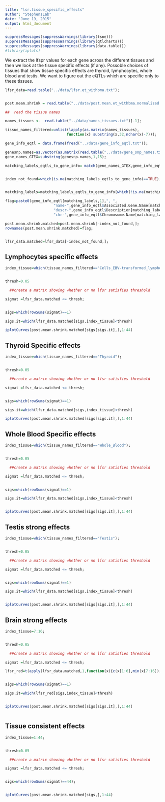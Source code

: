 ```yaml
---
title: "lsr.tissue_specific_effects"
author: "StephensLab"
date: "June 19, 2015"
output: html_document
---
```


```r
suppressMessages(suppressWarnings(library(tsne)))
suppressMessages(suppressWarnings(library(qtlcharts)))
suppressMessages(suppressWarnings(library(data.table)))
#library(iplots)

```


We extract the lfspr values for each gene across the different tissues and then we look at the tissue specific effects (if any). Possoble choices of tissues that show tissue specific effects are thyroid, lymphocytes, whole blood and testis. We want to figure out the eQTLs which are specific only to these tissues.

```r

lfsr_data=read.table("../data/lfsr.et_withbma.txt");


post.mean.shrink = read.table("../data/post.mean.et_withbma.normalized.txt");

##  read the tissue names

names_tissues <-  read.table("../data/names_tissues.txt")[-1];

tissue_names_filtered=unlist(lapply(as.matrix(names_tissues),
                            function(x) substring(x,32,nchar(x)-7)));

gene_info_eqtl = data.frame(fread("../data/gene_info_eqtl.txt"));

genesnp.names=as.vector(as.matrix(read.table("../data/gene_snp_names.txt")));
gene_names_GTEX=substring(genesnp.names,1,15);

matching_labels_eqtls_to_gene_info= match(gene_names_GTEX,gene_info_eqtl[,1]);


index_not_found=which(is.na(matching_labels_eqtls_to_gene_info)==TRUE);


matching_labels=matching_labels_eqtls_to_gene_info[which(!is.na(matching_labels_eqtls_to_gene_info))];

flag=paste0(gene_info_eqtl[matching_labels,1],", ",
                      "name-",gene_info_eqtl$Associated.Gene.Name[matching_labels],", ",
                      "descr-",gene_info_eqtl$Description[matching_labels],",",
                      "chr-",gene_info_eqtl$Chromosome.Name[matching_labels]);

post.mean.shrink.matched=post.mean.shrink[-index_not_found,];
rownames(post.mean.shrink.matched)=flag;


lfsr_data.matched=lfsr_data[-index_not_found,];


```

## Lymphocytes specific effects

```r

index_tissue=which(tissue_names_filtered=="Cells_EBV-transformed_lymphocytes");


thresh=0.05

  ##create a matrix showing whether or no lfsr satisfies threshold

sigmat =lfsr_data.matched <= thresh;


sigs=which(rowSums(sigmat)==1)

sigs.it=which(lfsr_data.matched[sigs,index_tissue]<thresh)

iplotCurves(post.mean.shrink.matched[sigs[sigs.it],],1:44)
```

## Thyroid Specific effects

```r

index_tissue=which(tissue_names_filtered=="Thyroid");


thresh=0.05

  ##create a matrix showing whether or no lfsr satisfies threshold

sigmat =lfsr_data.matched <= thresh;


sigs=which(rowSums(sigmat)==1)

sigs.it=which(lfsr_data.matched[sigs,index_tissue]<thresh)

iplotCurves(post.mean.shrink.matched[sigs[sigs.it],],1:44)


```


## Whole Blood Specific effects

```r

index_tissue=which(tissue_names_filtered=="Whole_Blood");


thresh=0.05

  ##create a matrix showing whether or no lfsr satisfies threshold

sigmat =lfsr_data.matched <= thresh;


sigs=which(rowSums(sigmat)==1)

sigs.it=which(lfsr_data.matched[sigs,index_tissue]<thresh)


iplotCurves(post.mean.shrink.matched[sigs[sigs.it],],1:44)

```


## Testis strong effects

```r

index_tissue=which(tissue_names_filtered=="Testis");


thresh=0.05

  ##create a matrix showing whether or no lfsr satisfies threshold

sigmat =lfsr_data.matched <= thresh;


sigs=which(rowSums(sigmat)==1)

sigs.it=which(lfsr_data.matched[sigs,index_tissue]<thresh)


iplotCurves(post.mean.shrink.matched[sigs[sigs.it],],1:44)


```


## Brain strong effects

```r


index_tissue=7:16;


thresh=0.05

  ##create a matrix showing whether or no lfsr satisfies threshold

sigmat =lfsr_data.matched <= thresh;

lfsr_red=t(apply(lfsr_data.matched,1,function(x){c(x[1:6],min(x[7:16]),x[17:44])}))


sigs=which(rowSums(sigmat)==1)

sigs.it=which(lfsr_red[sigs,index_tissue]<thresh)


iplotCurves(post.mean.shrink.matched[sigs[sigs.it],],1:44)



```


## Tissue consistent effects

```r


index_tissue=1:44;


thresh=0.05

  ##create a matrix showing whether or no lfsr satisfies threshold

sigmat =lfsr_data.matched <= thresh;


sigs=which(rowSums(sigmat)==44);


iplotCurves(post.mean.shrink.matched[sigs,],1:44)


```
